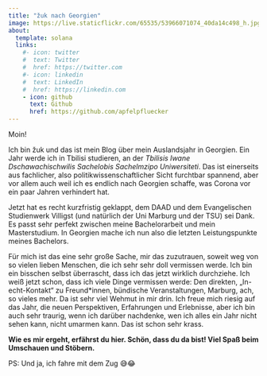 ```yaml
---
title: "žuk nach Georgien"
image: https://live.staticflickr.com/65535/53966071074_40da14c498_h.jpg
about:
  template: solana
  links:
    #- icon: twitter
    #  text: Twitter
    #  href: https://twitter.com
    #- icon: linkedin
    #  text: LinkedIn
    #  href: https://linkedin.com
    - icon: github
      text: Github
      href: https://github.com/apfelpfluecker
---
```


Moin!

Ich bin žuk und das ist mein Blog über mein Auslandsjahr in Georgien. Ein Jahr werde ich in Tbilisi studieren, an der *Tbilisis Iwane Dschawachischwilis Sachelobis Sachelmzipo Uniwersiteti*. Das ist einerseits aus fachlicher, also politikwissenschaftlicher Sicht furchtbar spannend, aber vor allem auch weil ich es endlich nach Georgien schaffe, was Corona vor ein paar Jahren verhindert hat.

Jetzt hat es recht kurzfristig geklappt, dem DAAD und dem Evangelischen Studienwerk Villigst (und natürlich der Uni Marburg und der TSU) sei Dank. Es passt sehr perfekt zwischen meine Bachelorarbeit und mein Masterstudium. In Georgien mache ich nun also die letzten Leistungspunkte meines Bachelors.

Für mich ist das eine sehr große Sache, mir das zuzutrauen, soweit weg von so vielen lieben Menschen, die ich sehr sehr doll vermissen werde. Ich bin ein bisschen selbst überrascht, dass ich das jetzt wirklich durchziehe. Ich weiß jetzt schon, dass ich viele Dinge vermissen werde: Den direkten, „In-echt-Kontakt“ zu Freund\*innen, bündische Veranstaltungen, Marburg, ach, so vieles mehr. Da ist sehr viel Wehmut in mir drin. Ich freue mich riesig auf das Jahr, die neuen Perspektiven, Erfahrungen und Erlebnisse, aber ich bin auch sehr traurig, wenn ich darüber nachdenke, wen ich alles ein Jahr nicht sehen kann, nicht umarmen kann. Das ist schon sehr krass.

**Wie es mir ergeht, erfährst du hier. Schön, dass du da bist! Viel Spaß beim Umschauen und Stöbern.**

PS: Und ja, ich fahre mit dem Zug 😅😂
